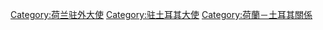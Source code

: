 [[Category:荷兰驻外大使|Category:荷兰驻外大使]]
[[Category:驻土耳其大使|Category:驻土耳其大使]]
[[Category:荷蘭－土耳其關係|Category:荷蘭－土耳其關係]]